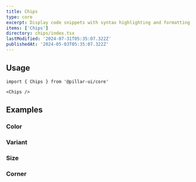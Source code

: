 ```yaml
---
title: Chips
type: core
excerpt: Display code snippets with syntax highlighting and formatting using a customizable Code component for React. Improve the readability of code blocks within your applications.
items: ['Chips']
directory: chips/index.tsx
lastModified: '2024-07-31T05:35:07.322Z'
publishedAt: '2024-05-03T05:35:07.322Z'
---
```


## Usage

```tsx
import { Chips } from '@pillar-ui/core'
```

```tsx
<Chips />
```

## Examples

### Color

<Prop defaultValue="p" type="'i' | 'd' | 'su' | 'se' | 'w' | 'p' | 'b' | 'o'" />

<Playground name="chipsColor" root="chips" />

### Variant

<Prop defaultValue="solid" type="'shadow'  |  'solid'  |  'outline'  |  'soft'  |  'mixed'" />

<Playground name="chipsVariant" root="chips" />

### Size

<Prop defaultValue="4" type="'1' | '2' | '3' | '4' | '5' | '6' | '7' | '8' | '9'" />

<Playground name="chipsSize" root="chips" />

### Corner

<Prop defaultValue="2" type="'0' | '1' | '2' | '3' | '4' | '5' | 'full'" />

<Playground name="chipsCorner" root="chips" />

